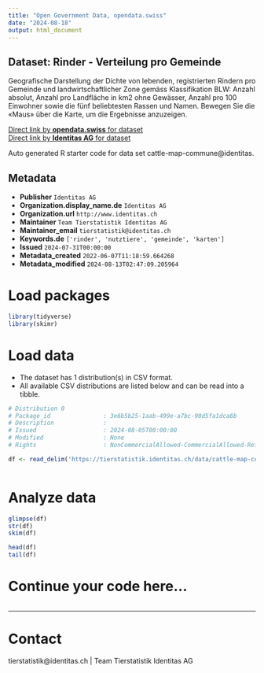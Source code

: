 ```yaml
---
title: "Open Government Data, opendata.swiss"
date: "2024-08-18"
output: html_document
---
```


## Dataset: Rinder - Verteilung pro Gemeinde

Geografische Darstellung der Dichte von lebenden, registrierten Rindern pro Gemeinde und landwirtschaftlicher Zone gemäss Klassifikation BLW: Anzahl absolut, Anzahl pro Landfläche in km2 ohne Gewässer, Anzahl pro 100 Einwohner sowie die fünf beliebtesten Rassen und Namen. Bewegen Sie die «Maus» über die Karte, um die Ergebnisse anzuzeigen.

[Direct link by **opendata.swiss** for dataset](https://opendata.swiss/de/dataset/rinder-verteilung-pro-gemeinde)<br>
[Direct link by **Identitas AG** for dataset](https://tierstatistik.identitas.ch/)

Auto generated R starter code for data set cattle-map-commune@identitas.

## Metadata

- **Publisher** `Identitas AG`
- **Organization.display_name.de** `Identitas AG`
- **Organization.url** `http://www.identitas.ch`
- **Maintainer** `Team Tierstatistik Identitas AG`
- **Maintainer_email** `tierstatistik@identitas.ch`
- **Keywords.de** `['rinder', 'nutztiere', 'gemeinde', 'karten']`
- **Issued** `2024-07-31T00:00:00`
- **Metadata_created** `2022-06-07T11:18:59.664268`
- **Metadata_modified** `2024-08-13T02:47:09.205964`


# Load packages

```r

library(tidyverse)
library(skimr)

```

# Load data

-   The dataset has 1 distribution(s) in CSV format.
-   All available CSV distributions are listed below and can be read into a tibble.

```r

# Distribution 0
# Package_id               : 3e6b5b25-1aab-499e-a7bc-90d5fa1dca6b
# Description              : 
# Issued                   : 2024-08-05T00:00:00
# Modified                 : None
# Rights                   : NonCommercialAllowed-CommercialAllowed-ReferenceRequired

df <- read_delim('https://tierstatistik.identitas.ch/data/cattle-map-commune.csv')



```

# Analyze data

```r

glimpse(df)
str(df)
skim(df)

head(df)
tail(df)

```

# Continue your code here...

```r

```

------------------------------------------------------------------------

# Contact

tierstatistik@identitas.ch | Team Tierstatistik Identitas AG
